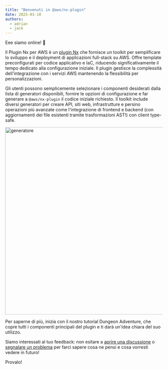 ```yaml
---
title: "Benvenuti in @aws/nx-plugin"
date: 2025-03-10
authors:
  - adrian
  - jack
---
```





Eee siamo online! 🚀

Il Plugin Nx per AWS è un [plugin Nx](https://nx.dev/) che fornisce un toolkit per semplificare lo sviluppo e il deployment di applicazioni full-stack su AWS. Offre template preconfigurati per codice applicativo e IaC, riducendo significativamente il tempo dedicato alla configurazione iniziale. Il plugin gestisce la complessità dell'integrazione con i servizi AWS mantenendo la flessibilità per personalizzazioni.

Gli utenti possono semplicemente selezionare i componenti desiderati dalla lista di generatori disponibili, fornire le opzioni di configurazione e far generare a `@aws/nx-plugin` il codice iniziale richiesto. Il toolkit include diversi generatori per creare API, siti web, infrastrutture e persino operazioni più avanzate come l'integrazione di frontend e backend (con aggiornamenti dei file esistenti tramite trasformazioni AST!) con client type-safe.

<Image src={websiteGeneratorGif} alt="generatore" width="800" height="600" />

Per saperne di più, inizia con il nostro <Link path="get_started/tutorials/dungeon-game/overview">tutorial Dungeon Adventure</Link>, che copre tutti i componenti principali del plugin e ti darà un'idea chiara del suo utilizzo.

Siamo interessati al tuo feedback: non esitare a [aprire una discussione](https://github.com/awslabs/nx-plugin-for-aws/discussions) o [segnalare un problema](https://github.com/awslabs/nx-plugin-for-aws/issues) per farci sapere cosa ne pensi e cosa vorresti vedere in futuro!

<Link type="button" path="get_started/tutorials/dungeon-game/overview">Provalo!</Link>